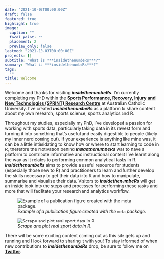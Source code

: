 ```yaml
---
date: "2021-10-03T00:00:00Z"
draft: false
featured: true
highlight: true
image:
  caption: ""
  focal_point: ""
  placement: 2
  preview_only: false
lastmod: "2021-10-03T00:00:00Z"
projects: []
subtitle: "What is ***insidethenumbeRs***?"
summary: "What is ***insidethenumbeRs***?"
tags:
- ""
title: Welcome
---
```


Welcome and thanks for visiting ***insidethenumbeRs***. I'm currently completing my PhD within the [**Sports Performance, Recovery, Injury and New Technologies (SPRINT) Research Centre**](https://www.acu.edu.au/research/our-research-institutes/sprint-research-centre) at Australian Catholic University. I've created ***insidethenumbeRs*** as a platform to share content about my own research, sports science, sports analytics and R.

Throughout my studies, especially my PhD, I've developed a passion for working with sports data, particularly taking data in its rawest form and turning it into something that's useful and easily digestible to people (likely my inner nerd coming out). If your experience is anything like mine was, it can be a little intimidating to know how or where to start learning to code in R, therefore the motivation behind ***insidethenumbeRs*** was to have a platform to contribute informative and instructional content I've learnt along the way as it relates to performing common analytical tasks in R. ***insidethenumbeRs*** aims to provide a useful resource for students (especially those new to R) and practitioners to learn and further develop the skills necessary to get their data into R and how to manipulate, summarise and visualise their data. Visitors to ***insidethenumbeRs*** will get an inside look into the steps and processes for performing these tasks and more that will facilitate your research and analytics workflow.

![*Example of a publication figure created with the* `meta` *package*.](images/example_1.png)

![*Scrape and plot real sport data in R*.](images/example_2.png)

There will be some exciting content coming out as this site gets up and running and I look forward to sharing it with you! To stay informed of when new contributions to ***insidethenumbeRs*** drop, be sure to follow me on [**Twitter**](https://twitter.com/BenHorsley89).

